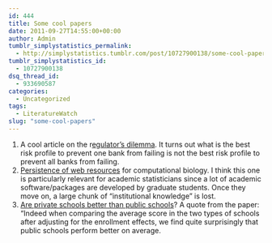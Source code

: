 ```yaml
---
id: 444
title: Some cool papers
date: 2011-09-27T14:55:00+00:00
author: Admin
tumblr_simplystatistics_permalink:
  - http://simplystatistics.tumblr.com/post/10727900138/some-cool-papers
tumblr_simplystatistics_id:
  - 10727900138
dsq_thread_id:
  - 933690587
categories:
  - Uncategorized
tags:
  - LiteratureWatch
slug: "some-cool-papers"
---
```

  1. A cool article on the r<a href="http://www.pnas.org/content/108/31/12647.abstract" target="_blank">egulator&#8217;s dilemma</a>. It turns out what is the best risk profile to prevent one bank from failing is not the best risk profile to prevent all banks from failing. 
  2. <a href="http://www.plosone.org/article/info%3Adoi%2F10.1371%2Fjournal.pone.0024914" target="_blank">Persistence of web resources</a> for computational biology. I think this one is particularly relevant for academic statisticians since a lot of academic software/packages are developed by graduate students. Once they move on, a large chunk of &#8220;institutional knowledge&#8221; is lost. 
  3. <a href="http://kevindenny.wordpress.com/2011/08/08/are-private-schools-better-than-public-schools-evidence-for-ireland/" target="_blank">Are private schools better than public schools</a>? A quote from the paper: &#8220;Indeed when comparing the average score in the two types of schools after adjusting for the enrollment effects, we find quite surprisingly that public schools perform better on average.

